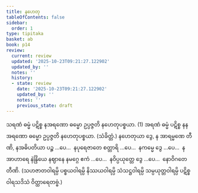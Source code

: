 ```yaml
---
title: နဟေတု
tableOfContents: false
sidebar:
  order: 1
type: tipitaka
basket: ab
book: p14
review:
  current: review
  updated: '2025-10-23T09:21:27.122902'
  updated_by: ''
  notes: ''
  history:
  - state: review
    date: '2025-10-23T09:21:27.122902'
    updated_by: ''
    notes: ''
    previous_state: draft
---
```



<ReviewStatus review={frontmatter.review} showDetails={true} />

<HypothesisAnnotation frontmatter={frontmatter} />

<DynamicBreadcrumb />

<Division number="53" book="p14" e="ch" v="40" p="212">

<Paragraph number="173" book="p14">
သရဏံ ဓမ္မံ ပဋိစ္စ နအရဏော ဓမ္မော ဥပ္ပဇ္ဇတိ နဟေတုပစ္စယာ. (1)
</Paragraph>

<Paragraph number="174" book="p14">
အရဏံ ဓမ္မံ ပဋိစ္စ နနအရဏော ဓမ္မော ဥပ္ပဇ္ဇတိ နဟေတုပစ္စယာ. (သံခိတ္တံ.)
</Paragraph>

<Paragraph number="175" book="p14">
နဟေတုယာ ဒွေ, န အာရမ္မဏေ တီဏိ, နအဓိပတိယာ ပဉ္စ …ပေ…  နပုရေဇာတေ စတ္တာရိ …ပေ…  နကမ္မေ ဒွေ …ပေ…  နအာဟာရေ နဲန္ဒြိယေ နဈာနေ နမဂ္ဂေ ဧကံ …ပေ…  နဝိပ္ပယုတ္တေ ဒွေ …ပေ…  နောဝိဂတေ တီဏိ.
</Paragraph>

<Paragraph number="176" book="p14">
(သဟဇာတဝါရမ္ပိ ပစ္စယဝါရမ္ပိ နိဿယဝါရမ္ပိ သံသဋ္ဌဝါရမ္ပိ သမ္ပယုတ္တဝါရမ္ပိ ပဋိစ္စဝါရသဒိသံ ဝိတ္ထာရေတဗ္ဗံ.)
</Paragraph>
</Division>